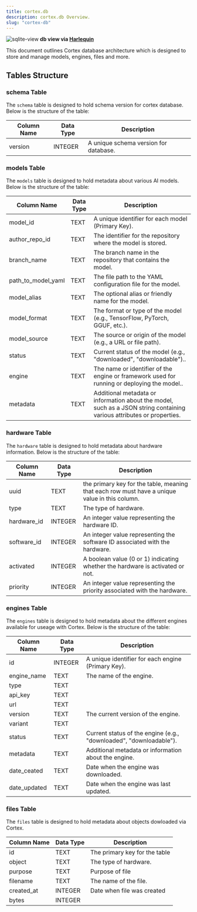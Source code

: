 ```yaml
---
title: cortex.db
description: cortex.db Overview.
slug: "cortex-db"
---
```




![sqlite-view](/img/sqlite_view_harlequin.png)
**db view via [Harlequin](https://harlequin.sh/)**


This document outlines Cortex database architecture which is designed to store and manage models, engines,
files and more.

## Tables Structure

### schema Table

The `schema` table is designed to hold schema version for cortex database. Below is the structure of the table:

| Column Name        | Data Type | Description                                             |
|--------------------|-----------|---------------------------------------------------------|
| version            | INTEGER   | A unique schema version for database.                   |

### models Table
The `models` table is designed to hold metadata about various AI models. Below is the structure of the table:

| Column Name        | Data Type | Description                                             |
|--------------------|-----------|---------------------------------------------------------|
| model_id           | TEXT      | A unique identifier for each model (Primary Key).      |
| author_repo_id     | TEXT      | The identifier for the repository where the model is stored. |
| branch_name        | TEXT      | The branch name in the repository that contains the model. |
| path_to_model_yaml | TEXT      | The file path to the YAML configuration file for the model. |
| model_alias        | TEXT      | The optional alias or friendly name for the model. |
| model_format       | TEXT      | The format or type of the model (e.g., TensorFlow, PyTorch, GGUF, etc.). |
| model_source       | TEXT      | The source or origin of the model (e.g., a URL or file path). |
| status             | TEXT      | Current status of the model (e.g., "downloaded", "downloadable").. |
| engine             | TEXT      | The name or identifier of the engine or framework used for running or deploying the model.. |
| metadata           | TEXT      | Additional metadata or information about the model, such as a JSON string containing various attributes or properties. |

### hardware Table
The `hardware` table is designed to hold metadata about hardware information. Below is the structure of the table:

| Column Name        | Data Type | Description                                             |
|--------------------|-----------|---------------------------------------------------------|
| uuid               | TEXT      | the primary key for the table, meaning that each row must have a unique value in this column.      |
| type               | TEXT      | The type of hardware. |
| hardware_id        | INTEGER   | An integer value representing the hardware ID. |
| software_id        | INTEGER   | An integer value representing the software ID associated with the hardware. |
| activated          | INTEGER   | A boolean value (0 or 1) indicating whether the hardware is activated or not. |
| priority           | INTEGER   | An integer value representing the priority associated with the hardware. |


### engines Table
The `engines` table is designed to hold metadata about the different engines available for useage with Cortex.
Below is the structure of the table:

| Column Name  | Data Type | Description                                             |
|--------------|-----------|---------------------------------------------------------|
| id           | INTEGER   | A unique identifier for each engine (Primary Key).      |
| engine_name  | TEXT      | The name of the engine. |
| type         | TEXT      |  |
| api_key      | TEXT      |  |
| url          | TEXT      |  |
| version      | TEXT      | The current version of the engine. |
| variant      | TEXT      |  |
| status       | TEXT      | Current status of the engine (e.g., "downloaded", "downloadable"). |
| metadata     | TEXT      | Additional metadata or information about the engine. |
| date_ceated  | TEXT      | Date when the engine was downloaded. |
| date_updated | TEXT      | Date when the engine was last updated. |

### files Table
The `files` table is designed to hold metadata about objects dowloaded via Cortex.

| Column Name | Data Type | Description                     |
|-------------|-----------|---------------------------------|
| id         | TEXT      | The primary key for the table    |
| object     | TEXT      | The type of hardware.            |
| purpose    | TEXT      | Purpose of file                  |
| filename   | TEXT      | The name of the file.            |
| created_at | INTEGER   | Date when file was created       |
| bytes      | INTEGER   |                                  |
